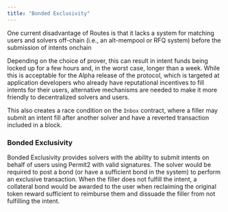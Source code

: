 ```yaml
---
title: "Bonded Exclusivity"
---
```


One current disadvantage of Routes is that it lacks a system for matching users and solvers off-chain (i.e., an alt-mempool or RFQ system) before the submission of intents onchain

Depending on the choice of prover, this can result in intent funds being locked up for a few hours and, in the worst case, longer than a week. While this is acceptable for the Alpha release of the protocol, which is targeted at application developers who already have reputational incentives to fill intents for their users, alternative mechanisms are needed to make it more friendly to decentralized solvers and users.

This also creates a race condition on the `Inbox` contract, where a filler may submit an intent fill after another solver and have a reverted transaction included in a block.

### **Bonded Exclusivity**

Bonded Exclusivity provides solvers with the ability to submit intents on behalf of users using Permit2 with valid signatures. The solver would be required to post a bond (or have a sufficient bond in the system) to perform an exclusive transaction. When the filler does not fulfill the intent, a collateral bond would be awarded to the user when reclaiming the original token reward sufficient to reimburse them and dissuade the filler from not fulfilling the intent.
